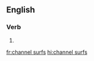 ==English==

===Verb===
{{head|en|verb form}}

# {{en-third-person singular of|channel surf}}

[[fr:channel surfs]]
[[hi:channel surfs]]